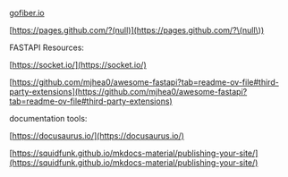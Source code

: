 [gofiber.io](https://gofiber.io/)

[https://pages.github.com/?(null)](https://pages.github.com/?\(null\))

FASTAPI Resources:

[https://socket.io/](https://socket.io/)

[https://github.com/mjhea0/awesome-fastapi?tab=readme-ov-file#third-party-extensions](https://github.com/mjhea0/awesome-fastapi?tab=readme-ov-file#third-party-extensions)

documentation tools:

[https://docusaurus.io/](https://docusaurus.io/)

[https://squidfunk.github.io/mkdocs-material/publishing-your-site/](https://squidfunk.github.io/mkdocs-material/publishing-your-site/)